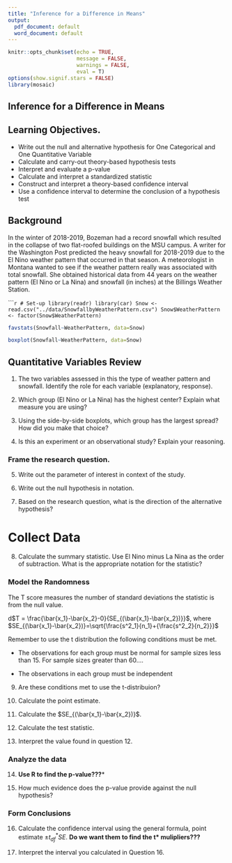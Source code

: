 ```yaml
---
title: "Inference for a Difference in Means"
output:
  pdf_document: default
  word_document: default
---
```


```r
knitr::opts_chunk$set(echo = TRUE, 
                      message = FALSE,
                      warnings = FALSE, 
                      eval = T)
options(show.signif.stars = FALSE)
library(mosaic)
```

## Inference for a Difference in Means

## Learning Objectives.

* Write out the null and alternative hypothesis for One Categorical and One Quantitative Variable
* Calculate and carry-out theory-based hypothesis tests
* Interpret and evaluate a p-value
* Calculate and interpret a standardized statistic
* Construct and interpret a theory-based confidence interval
* Use a confidence interval to determine the conclusion of a hypothesis test

## Background


In the winter of 2018-2019, Bozeman had a record snowfall which resulted in the collapse of two flat-roofed buildings on the MSU campus.  A writer for the Washington Post predicted the heavy snowfall for 2018-2019 due to the El Nino weather pattern that occurred in that season. A meteorologist in Montana wanted to see if the weather pattern really was associated with total snowfall. She obtained historical data from 44 years on the weather pattern (El Nino or La Nina) and snowfall (in inches) at the Billings Weather Station.  


``````r
# Set-up
library(readr)
library(car)
Snow <- read.csv("../data/SnowfallbyWeatherPattern.csv")
Snow$WeatherPattern <- factor(Snow$WeatherPattern)
```


```r
favstats(Snowfall~WeatherPattern, data=Snow)
```

```r
boxplot(Snowfall~WeatherPattern, data=Snow)
```

## Quantitative Variables Review

1. The two variables assessed in this the type of weather pattern and snowfall.  Identify the role for each variable (explanatory, response).

\vspace{1in}

2. Which group (El Nino or La Nina) has the highest center? Explain what measure you are using?

\vspace{1in}

3.  Using the side-by-side boxplots, which group has the largest spread?  How did you make that choice?

\vspace{1in}

4.  Is this an experiment or an observational study? Explain your reasoning.

\vspace{1in}

### Frame the research question.

5.  Write out the parameter of interest in context of the study.

\vspace{1in}

6.  Write out the null hypothesis in notation.

\vspace{1in}

7. Based on the research question, what is the direction of the alternative hypothesis?

\vspace{1in}

# Collect Data

8. Calculate the summary statistic.  Use El Nino minus La Nina as the order of subtraction. What is the appropriate notation for the statistic?

\vspace{0.5in}

### Model the Randomness

The T score measures the number of standard deviations the statistic is from the null value.  

 d$T = \frac{\bar{x_1}-\bar{x_2}-0}{SE_{(\bar{x_1}-\bar{x_2})}}$, where $SE_{(\bar{x_1}-\bar{x_2})}=\sqrt{\frac{s^2_1}{n_1}+{\frac{s^2_2}{n_2}}}$

Remember to use the t distribution the following conditions must be met.

* The observations for each group must be normal for sample sizes less than 15.  For sample sizes greater than 60....

* The observations in each group must be independent

9. Are these conditions met to use the t-distribuion?

\vspace{1in}

10. Calculate the point estimate.

\vspace{1in}

11. Calculate the $SE_{(\bar{x_1}-\bar{x_2})}$. 

\vspace{1in}

12.  Calculate the test statistic.

\vspace{1in}


13. Interpret the value found in question 12.  

\vspace{1in}

### Analyze the data

14.  **Use R to find the p-value???***

\vspace{1in}


15.  How much evidence does the p-value provide against the null hypothesis?

\vspace{1in}

### Form Conclusions

16.  Calculate the confidence interval using the general formula, point estimate $\pm t^*_{df}SE$.  **Do we want them to find the t* mulipliers???**

\vspace{1in}

17. Interpret the interval you calculated in Question 16. 

\vspace{1in}

